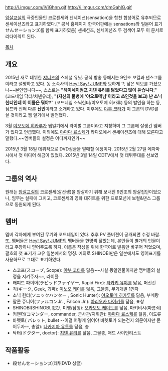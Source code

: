 http://i.imgur.com/iViGhnn.gif
http://i.imgur.com/dmGahlG.gif

[[암살교실]]의 극중인물인 코로센세와 센세이션(sensation)을 합친 합성어로 유추되므로 센세이션즈라고 표기하였다.[* 공식 홈페이지 한국어판에는 sensations와 일본어 표기 せんせーションズ를 함께 표기하였음]
센세션즈, 센세이션즈 두 검색어 모두 이 문서로 리다이렉트 된다.

[[목차]]
== 개요 ==
2015년 새로 데뷔한 [[쟈니즈]]의 스페셜 유닛.
공식 방송 등에서는 9인조 보컬과 댄스그룹이라고 설명하고 있다.
동 소속사의 [[Hey! Say! JUMP]]와 묘하게 똑 닮은 외모를 가졌으나~~본인입니다~~, 스스로는 '''"헤이세이점프 치넨 유리를 닮았다고 많이 듣습니다."''' (코드네임 닥터/치넨유리), '''"(자신의 물병에 '야오토메님'이라고 쓰인것을 보고) 난 소닉헌터인데 이 이름은 뭐야?"''' (코드네임 소닉헌터/야오토메 히카루) 등의 발언을 하는 등, 점프와 전혀 다른 '''신인'''이라고 소개하고 있다. 이후에도 [[야부 코타]]가 이 그룹의 DVD를 살 것이라고 웹 일기에서 발언했다.

3월 [[야오토메 히카루]]가 웹일기에서 라이벌 그룹이라고 지칭하며 그 그룹에 잘생긴 멤버가 있다고 언급했다.
이외에도 [[야마다 료스케]]가 라디오에서 센세이션즈에 대해 모른다고 말했다.~~멤버들의 설정은 어디까지인가~~

2015년 3월 18일 데뷔작으로 DVD싱글을 발매할 예정이다.
2015년 2월 27일 메자마시에서 첫 미디어 해금이 있었다.
2015년 3월 14일 CDTV에서 첫 데뷔무대를 선보였다.
== 그룹의 역사 ==
원래는 [[암살교실]]의 코로센세(살선생)을 암살하기 위해 보내진 9인조의 암살집단이었으나, 임무는 실패에 그치고, 코로센세의 영화 대히트를 위한 프로모션에 보컬&댄스 그룹으로 동원되게 된다.

== 멤버 ==
멤버 각자에게 부여된 무기와 코드네임이 있다. 추후 PV 풀버젼이 공개되면 수정 바람.
또, 멤버들은 [[Hey! Say! JUMP]]의 멤버들을 한명씩 닮았는데, 본인들이 별개의 인물이라고 주장하니 믿어주도록 하자.
이름은 작성을 위해 한국어로 발음만 바꾸어 적었으며, 괄호의 첫 표기가 고유 일본에서의 명칭.
예외로 SHINOBI만은 일본에서도 영어표기를 사용하므로 그대로 표기하였다.

* 스코프(スコープ, Scope): [[야부 코타]]를 닮음~~사실 동일인물이지만 멤버들의 설정을 지켜주자~~, 라이플
* 래피드 파이어(ラピッドファイヤー, Rapid Fire): [[타카키 유야]]를 닮음, 머신건
* 긱(ギーク, Geek, 괴짜): [[이노오 케이]]를 닮음, 그물총, 무기개발 1인자
* 소닉 헌터(ソニックハンター , Sonic Hunter): [[야오토메 히카루]]를 닮음, 부메랑
* 팔콘 쥬니어(ファルコンJr. , Falcon Jr.): [[아리오카 다이키]]를 닮음, 표창
* SHINOBI(SHINOBI,忍び, 미행/잠행): [[오카모토 케이토]]를 닮음, 마키비시(마름쇠)
* 커맨더(コマンダー, commander, 군사관/지휘관): [[야마다 료스케]]를 닮음, 이도류
* 바렛토( バレット, bullet --이걸 어떻게 읽어야 바렛토가 되는건지 의문이지만 묻어두자--, 총알): [[나카지마 유토]]를 닮음, 총
* 닥터(ドクター, doctor): [[치넨 유리]]를 닮음, 그물총, 매드 사이언티스트

== 작품활동 ==
* 殺せんせーションズ(데뷔DVD 싱글)
